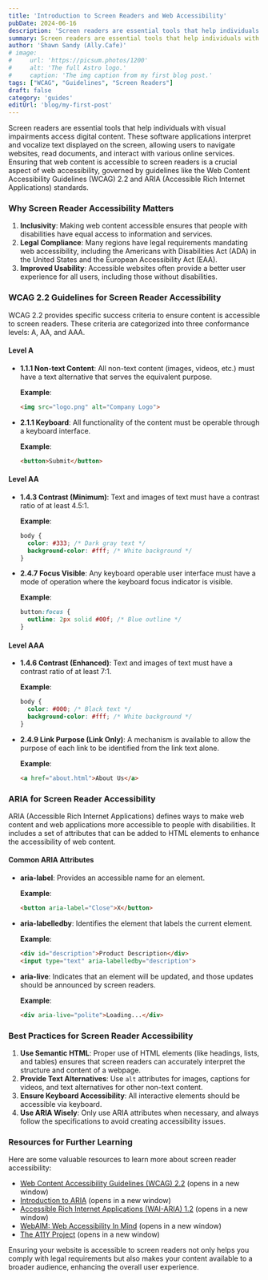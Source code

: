 ```yaml
---
title: 'Introduction to Screen Readers and Web Accessibility'
pubDate: 2024-06-16
description: 'Screen readers are essential tools that help individuals with visual impairments access digital content.'
summary: Screen readers are essential tools that help individuals with visual impairments access digital content. These software applications interpret and vocalize text displayed on the screen, allowing users to navigate websites, read documents, and interact with various online services.
author: 'Shawn Sandy (Ally.Cafe)'
# image:
#     url: 'https://picsum.photos/1200'
#     alt: 'The full Astro logo.'
#     caption: 'The img caption from my first blog post.'
tags: ["WCAG", "Guidelines", "Screen Readers"]
draft: false
category: 'guides'
editUrl: 'blog/my-first-post'
---
```



Screen readers are essential tools that help individuals with visual impairments access digital content. These software applications interpret and vocalize text displayed on the screen, allowing users to navigate websites, read documents, and interact with various online services. Ensuring that web content is accessible to screen readers is a crucial aspect of web accessibility, governed by guidelines like the Web Content Accessibility Guidelines (WCAG) 2.2 and ARIA (Accessible Rich Internet Applications) standards.

### Why Screen Reader Accessibility Matters

1. **Inclusivity**: Making web content accessible ensures that people with disabilities have equal access to information and services.
2. **Legal Compliance**: Many regions have legal requirements mandating web accessibility, including the Americans with Disabilities Act (ADA) in the United States and the European Accessibility Act (EAA).
3. **Improved Usability**: Accessible websites often provide a better user experience for all users, including those without disabilities.

### WCAG 2.2 Guidelines for Screen Reader Accessibility

WCAG 2.2 provides specific success criteria to ensure content is accessible to screen readers. These criteria are categorized into three conformance levels: A, AA, and AAA.

#### Level A

- **1.1.1 Non-text Content**: All non-text content (images, videos, etc.) must have a text alternative that serves the equivalent purpose.
  
  **Example**:
  ```html
  <img src="logo.png" alt="Company Logo">
  ```

- **2.1.1 Keyboard**: All functionality of the content must be operable through a keyboard interface.
  
  **Example**:
  ```html
  <button>Submit</button>
  ```

#### Level AA

- **1.4.3 Contrast (Minimum)**: Text and images of text must have a contrast ratio of at least 4.5:1.
  
  **Example**:
  ```css
  body {
    color: #333; /* Dark gray text */
    background-color: #fff; /* White background */
  }
  ```

- **2.4.7 Focus Visible**: Any keyboard operable user interface must have a mode of operation where the keyboard focus indicator is visible.
  
  **Example**:
  ```css
  button:focus {
    outline: 2px solid #00f; /* Blue outline */
  }
  ```

#### Level AAA

- **1.4.6 Contrast (Enhanced)**: Text and images of text must have a contrast ratio of at least 7:1.
  
  **Example**:
  ```css
  body {
    color: #000; /* Black text */
    background-color: #fff; /* White background */
  }
  ```

- **2.4.9 Link Purpose (Link Only)**: A mechanism is available to allow the purpose of each link to be identified from the link text alone.
  
  **Example**:
  ```html
  <a href="about.html">About Us</a>
  ```

### ARIA for Screen Reader Accessibility

ARIA (Accessible Rich Internet Applications) defines ways to make web content and web applications more accessible to people with disabilities. It includes a set of attributes that can be added to HTML elements to enhance the accessibility of web content.

#### Common ARIA Attributes

- **aria-label**: Provides an accessible name for an element.
  
  **Example**:
  ```html
  <button aria-label="Close">X</button>
  ```

- **aria-labelledby**: Identifies the element that labels the current element.
  
  **Example**:
  ```html
  <div id="description">Product Description</div>
  <input type="text" aria-labelledby="description">
  ```

- **aria-live**: Indicates that an element will be updated, and those updates should be announced by screen readers.
  
  **Example**:
  ```html
  <div aria-live="polite">Loading...</div>
  ```

### Best Practices for Screen Reader Accessibility

1. **Use Semantic HTML**: Proper use of HTML elements (like headings, lists, and tables) ensures that screen readers can accurately interpret the structure and content of a webpage.
2. **Provide Text Alternatives**: Use `alt` attributes for images, captions for videos, and text alternatives for other non-text content.
3. **Ensure Keyboard Accessibility**: All interactive elements should be accessible via keyboard.
4. **Use ARIA Wisely**: Only use ARIA attributes when necessary, and always follow the specifications to avoid creating accessibility issues.

### Resources for Further Learning

Here are some valuable resources to learn more about screen reader accessibility:

- [Web Content Accessibility Guidelines (WCAG) 2.2](https://www.w3.org/TR/WCAG22/) (opens in a new window)
- [Introduction to ARIA](https://developer.mozilla.org/en-US/docs/Web/Accessibility/ARIA) (opens in a new window)
- [Accessible Rich Internet Applications (WAI-ARIA) 1.2](https://www.w3.org/TR/wai-aria-1.2/) (opens in a new window)
- [WebAIM: Web Accessibility In Mind](https://webaim.org/) (opens in a new window)
- [The A11Y Project](https://www.a11yproject.com/) (opens in a new window)

Ensuring your website is accessible to screen readers not only helps you comply with legal requirements but also makes your content available to a broader audience, enhancing the overall user experience.